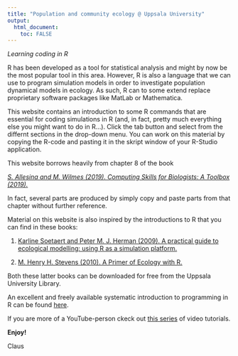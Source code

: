 ```yaml
---
title: "Population and community ecology @ Uppsala University"
output: 
  html_document:
    toc: FALSE
---
```

*Learning coding in R*

R has been developed as a tool for statistical analysis and might by now be the most popular tool in this area. However, R is also a language that we can use to program simulation models in order to investigate population dynamical models in ecology. As such, R can to some extend replace proprietary software packages like MatLab or Mathematica.

This website contains an introduction to some R commands that are essential for coding simulations in R (and, in fact, pretty much everything else you might want to do in R...). Click the tab button and select from the differnt sections in the drop-down menu. You can work on this material by copying the R-code and pasting it in the skript window of your R-Studio application.

This website borrows heavily from chapter 8 of the book 

[*S. Allesina and M. Wilmes (2019). Computing Skills for Biologists: A Toolbox (2019).*](https://computingskillsforbiologists.com/)

In fact, several parts are produced by simply copy and paste parts from that chapter without further reference.

Material on this website is also inspired by the introductions to R that you can find in these books:

1) [Karline Soetaert and Peter M. J. Herman (2009). A practical guide to ecological modelling: using R as a simulation platform.](https://link.springer.com/book/10.1007\%2F978-1-4020-8624-3)

2) [M. Henry H. Stevens (2010). A Primer of Ecology with R.](http://link.springer.com/book/10.1007\%2F978-0-387-89882-7)

Both these latter books can be downloaded for free from the Uppsala University Library.

An excellent and freely available systematic introduction to programming in R can be found [here](https://rstudio-education.github.io/hopr/).

If you are more of a YouTube-person ckeck out [this series](https://www.youtube.com/channel/UCCJJdmc4DlwiWmXVZnMPb0w/playlists) of video tutorials.

**Enjoy!**

Claus



